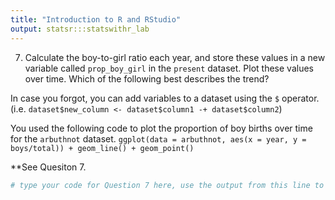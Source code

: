 ```yaml
---
title: "Introduction to R and RStudio"
output: statsr:::statswithr_lab
---
```



7. Calculate the boy-to-girl ratio each year, and store these values in a new variable called `prop_boy_girl` in the `present` dataset. Plot these values over time. Which of the following best describes the trend? 

In case you forgot, you can add variables to a dataset using the `$` operator. 
(i.e. `dataset$new_column <- dataset$column1 -+ dataset$column2`)

You used the following code to plot the proportion of boy births over time for the `arbuthnot` dataset.
`ggplot(data = arbuthnot, aes(x = year, y = boys/total)) + geom_line() + geom_point()`

**See Quesiton 7.

```r
# type your code for Question 7 here, use the output from this line to answer Question 7, and Knit

```
